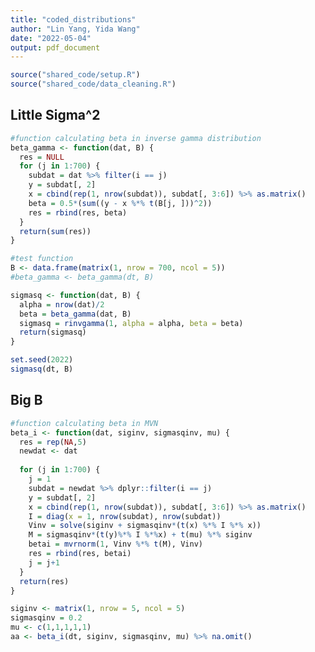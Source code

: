 ```yaml
---
title: "coded_distributions"
author: "Lin Yang, Yida Wang"
date: "2022-05-04"
output: pdf_document
---
```


```r
source("shared_code/setup.R")
source("shared_code/data_cleaning.R")
```

## Little Sigma^2

```r
#function calculating beta in inverse gamma distribution
beta_gamma <- function(dat, B) {
  res = NULL
  for (j in 1:700) {
    subdat = dat %>% filter(i == j)
    y = subdat[, 2]
    x = cbind(rep(1, nrow(subdat)), subdat[, 3:6]) %>% as.matrix()
    beta = 0.5*(sum((y - x %*% t(B[j, ]))^2))
    res = rbind(res, beta)
  }
  return(sum(res))
}

#test function
B <- data.frame(matrix(1, nrow = 700, ncol = 5))
#beta_gamma <- beta_gamma(dt, B)

sigmasq <- function(dat, B) {
  alpha = nrow(dat)/2
  beta = beta_gamma(dat, B)
  sigmasq = rinvgamma(1, alpha = alpha, beta = beta) 
  return(sigmasq)
}

set.seed(2022)
sigmasq(dt, B)
```

## Big B

```r
#function calculating beta in MVN
beta_i <- function(dat, siginv, sigmasqinv, mu) {
  res = rep(NA,5)
  newdat <- dat
  
  for (j in 1:700) {
    j = 1
    subdat = newdat %>% dplyr::filter(i == j)
    y = subdat[, 2]
    x = cbind(rep(1, nrow(subdat)), subdat[, 3:6]) %>% as.matrix()
    I = diag(x = 1, nrow(subdat), nrow(subdat))
    Vinv = solve(siginv + sigmasqinv*(t(x) %*% I %*% x))
    M = sigmasqinv*(t(y)%*% I %*%x) + t(mu) %*% siginv
    betai = mvrnorm(1, Vinv %*% t(M), Vinv)
    res = rbind(res, betai)
    j = j+1
  }
  return(res)
}

siginv <- matrix(1, nrow = 5, ncol = 5)
sigmasqinv = 0.2
mu <- c(1,1,1,1,1)
aa <- beta_i(dt, siginv, sigmasqinv, mu) %>% na.omit()
```





